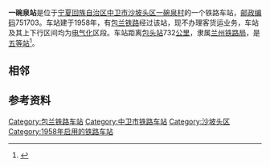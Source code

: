 {{noteTA
|1=zh-cn:始发车次; zh-hk:列車班次;
|2=zh-cn:车次; zh-hk:班次;
}}
{{Infobox China railway station 
|车站名称 = 一碗泉站
|车站拼音 = Yiwanquan
|英文名称 = Yiwanquan Railway Station
|车站代码 = 14972<ref>{{cite book|title=中华人民共和国铁路车站代码（GB/T 10302-2010）|publisher=中国标准出版社|year=2010|isbn=155066140495|ignore-isbn-error=true|pages=44}}</ref>
|电报码 = 
|拼音码 = 
|车站地址 = [[宁夏回族自治区|宁夏回族自治区]][[中卫市|中卫市]]
|归属 = [[兰州铁路局|兰州铁路局]]
|车站等级 = [[五等站_(中铁)|五等站]]
|线路 = [[包兰铁路|包兰铁路]]
}}
'''一碗泉站'''是位于[[宁夏回族自治区|宁夏回族自治区]][[中卫市|中卫市]][[沙坡头区|沙坡头区]][[一碗泉村|一碗泉村]]的一个铁路车站，[[邮政编码|邮政编码]]751703。车站建于1958年，有[[包兰铁路|包兰铁路]]经过该站，现不办理客货运业务，车站及其上下行区间均为[[电气化|电气化]]区段。车站距离[[包头站|包头站]]732[[公里|公里]]，隶属[[兰州铁路局|兰州铁路局]]，是[[五等站_(中铁)|五等站]]<ref>{{Cite book|title=中国铁路站名词典|last=[[孙本祥|孙本祥]]主编|first=|publisher=北京：[[中国铁道出版社|中国铁道出版社]]|year=2003.04|isbn=7-113-03941-3|location=|pages=618-622}}</ref>。

==相邻==
{{start rail box}}
{{s-inop|[[红卫站|红卫站]]}}
{{s-line|[[包兰铁路|包兰铁路]]}}
{{s-inop|[[干塘站|干塘站]]}}
{{end box}}
==参考资料==
{{reflist}}
{{包兰铁路}}
{{铁路车站小作品}}
{{宁夏小作品}}

[[Category:包兰铁路车站|Category:包兰铁路车站]]
[[Category:中卫市铁路车站|Category:中卫市铁路车站]]
[[Category:沙坡头区|Category:沙坡头区]]
[[Category:1958年启用的铁路车站|Category:1958年启用的铁路车站]]